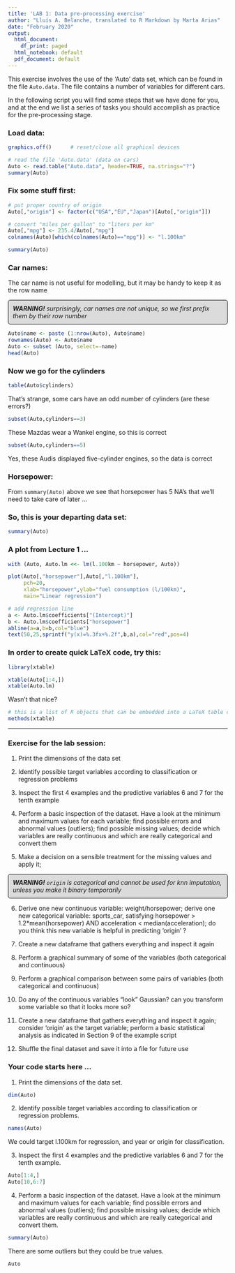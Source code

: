 ---
title: 'LAB 1: Data pre-processing exercise'
author: "Lluís A. Belanche, translated to R Markdown by Marta Arias"
date: "February 2020"
output:
  html_document:
    df_print: paged
  html_notebook: default
  pdf_document: default
---

<style>
p.comment {
background-color: #DBDBDB;
padding: 10px;
border: 1px solid black;
border-radius: 5px;
font-style: italic;
}
</style>


This exercise involves the use of the 'Auto' data set, which can be found in the file `Auto.data`. The file contains a number of variables for different cars.

In the following script you will find some steps that we have done for you, and at the end we list a series of tasks you should accomplish as practice for the pre-processing stage.


### Load data:

```{r}
graphics.off()      # reset/close all graphical devices 

# read the file 'Auto.data' (data on cars)
Auto <- read.table("Auto.data", header=TRUE, na.strings="?")
summary(Auto)
```

### Fix some stuff first:

```{r}
# put proper country of origin
Auto[,"origin"] <- factor(c("USA","EU","Japan")[Auto[,"origin"]])

# convert "miles per gallon" to "liters per km"
Auto[,"mpg"] <- 235.4/Auto[,"mpg"]
colnames(Auto)[which(colnames(Auto)=="mpg")] <- "l.100km"

summary(Auto)
```

### Car names:

The car name is not useful for modelling, but it may be handy to keep it as the row name

<p class="comment">
**WARNING!**  surprisingly, car names are not unique, so we first prefix them by their row number
</p>

```{r}
Auto$name <- paste (1:nrow(Auto), Auto$name)
rownames(Auto) <- Auto$name
Auto <- subset (Auto, select=-name)
head(Auto)
```

### Now we go for the cylinders

```{r}
table(Auto$cylinders)
```

That's strange, some cars have an odd number of cylinders (are these errors?)

```{r}
subset(Auto,cylinders==3)
```

These Mazdas wear a Wankel engine, so this is correct

```{r}
subset(Auto,cylinders==5)
```

Yes, these Audis displayed five-cylinder engines, so the data is correct

### Horsepower:
From `summary(Auto)` above we see that horsepower has 5 NA's that we'll need to take care of later ...

### So, this is your departing data set:

```{r}
summary(Auto)
```

### A plot from Lecture 1 ...

```{r}
with (Auto, Auto.lm <<- lm(l.100km ~ horsepower, Auto))

plot(Auto[,"horsepower"],Auto[,"l.100km"],
     pch=20,
     xlab="horsepower",ylab="fuel consumption (l/100km)",
     main="Linear regression")

# add regression line
a <- Auto.lm$coefficients["(Intercept)"]
b <- Auto.lm$coefficients["horsepower"]
abline(a=a,b=b,col="blue")
text(50,25,sprintf("y(x)=%.3fx+%.2f",b,a),col="red",pos=4)
```


### In order to create quick LaTeX code, try this:
  
```{r}
library(xtable)

xtable(Auto[1:4,])
xtable(Auto.lm)
```

Wasn't that nice? 

```{r}
# this is a list of R objects that can be embedded into a LaTeX table code:
methods(xtable)
```

***

### Exercise for the lab session:

1. Print the dimensions of the data set 

2. Identify possible target variables according to classification or regression problems

3. Inspect the first 4 examples and the predictive variables 6 and 7 for the tenth example

4. Perform a basic inspection of the dataset. Have a look at the minimum and maximum values for each variable; find possible errors and abnormal values (outliers); find possible missing values; decide which variables are really continuous and which are really categorical and convert them

5. Make a decision on a sensible treatment for the missing values and apply it; 

<p class="comment">
**WARNING!** `origin` is categorical and cannot be used for knn imputation, unless you make it binary temporarily
</p>

6. Derive one new continuous variable: weight/horsepower; derive one new categorical variable: sports_car, satisfying horsepower > 1.2*mean(horsepower) AND acceleration < median(acceleration); do you think this new variable is helpful in predicting 'origin' ?

7. Create a new dataframe that gathers everything and inspect it again

8. Perform a graphical summary of some of the variables (both categorical and continuous)

9. Perform a graphical comparison between some pairs of variables (both categorical and continuous)

10. Do any of the continuous variables "look" Gaussian? can you transform some variable so that it looks more so?

11. Create a new dataframe that gathers everything and inspect it again; consider 'origin' as the target variable; perform a basic statistical analysis as indicated in Section 9 of the example script

12. Shuffle the final dataset and save it into a file for future use

### Your code starts here ...

1. Print the dimensions of the data set.

```{r}
dim(Auto)
```

2. Identify possible target variables according to classification or regression problems.

```{r}
names(Auto)
```

We could target l.100km for regression, and year or origin for classification.

3. Inspect the first 4 examples and the predictive variables 6 and 7 for the tenth example.

```{r}
Auto[1:4,]
Auto[10,6:7]
```

4. Perform a basic inspection of the dataset. Have a look at the minimum and maximum values for each variable; find possible errors and abnormal values (outliers); find possible missing values; decide which variables are really continuous and which are really categorical and convert them.

```{r}
summary(Auto)
```
There are some outliers but they could be true values.
```{r}
Auto
```

